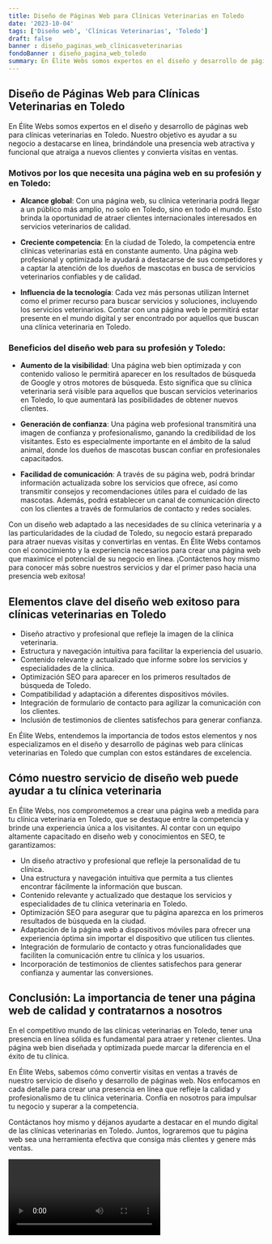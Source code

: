 ```yaml
---
title: Diseño de Páginas Web para Clínicas Veterinarias en Toledo
date: '2023-10-04'
tags: ['Diseño web', 'Clínicas Veterinarias', 'Toledo']
draft: false
banner : diseño_paginas_web_clínicasveterinarias
fondoBanner : diseño_pagina_web_toledo
summary: En Élite Webs somos expertos en el diseño y desarrollo de páginas web para clínicas veterinarias en Toledo. Nuestro objetivo es ayudar a su negocio a destacarse en línea, brindándole una presencia web atractiva y funcional que atraiga a nuevos clientes y convierta visitas en ventas.
---
```


## Diseño de Páginas Web para Clínicas Veterinarias en Toledo

En Élite Webs somos expertos en el diseño y desarrollo de páginas web para clínicas veterinarias en Toledo. Nuestro objetivo es ayudar a su negocio a destacarse en línea, brindándole una presencia web atractiva y funcional que atraiga a nuevos clientes y convierta visitas en ventas.

### Motivos por los que necesita una página web en su profesión y en Toledo:

- **Alcance global**: Con una página web, su clínica veterinaria podrá llegar a un público más amplio, no solo en Toledo, sino en todo el mundo. Esto brinda la oportunidad de atraer clientes internacionales interesados en servicios veterinarios de calidad.

- **Creciente competencia**: En la ciudad de Toledo, la competencia entre clínicas veterinarias está en constante aumento. Una página web profesional y optimizada le ayudará a destacarse de sus competidores y a captar la atención de los dueños de mascotas en busca de servicios veterinarios confiables y de calidad.

- **Influencia de la tecnología**: Cada vez más personas utilizan Internet como el primer recurso para buscar servicios y soluciones, incluyendo los servicios veterinarios. Contar con una página web le permitirá estar presente en el mundo digital y ser encontrado por aquellos que buscan una clínica veterinaria en Toledo.

### Beneficios del diseño web para su profesión y Toledo:

- **Aumento de la visibilidad**: Una página web bien optimizada y con contenido valioso le permitirá aparecer en los resultados de búsqueda de Google y otros motores de búsqueda. Esto significa que su clínica veterinaria será visible para aquellos que buscan servicios veterinarios en Toledo, lo que aumentará las posibilidades de obtener nuevos clientes.

- **Generación de confianza**: Una página web profesional transmitirá una imagen de confianza y profesionalismo, ganando la credibilidad de los visitantes. Esto es especialmente importante en el ámbito de la salud animal, donde los dueños de mascotas buscan confiar en profesionales capacitados.

- **Facilidad de comunicación**: A través de su página web, podrá brindar información actualizada sobre los servicios que ofrece, así como transmitir consejos y recomendaciones útiles para el cuidado de las mascotas. Además, podrá establecer un canal de comunicación directo con los clientes a través de formularios de contacto y redes sociales.

Con un diseño web adaptado a las necesidades de su clínica veterinaria y a las particularidades de la ciudad de Toledo, su negocio estará preparado para atraer nuevas visitas y convertirlas en ventas. En Élite Webs contamos con el conocimiento y la experiencia necesarios para crear una página web que maximice el potencial de su negocio en línea. ¡Contáctenos hoy mismo para conocer más sobre nuestros servicios y dar el primer paso hacia una presencia web exitosa!

<GifSeo />

<Cta />

## Elementos clave del diseño web exitoso para clínicas veterinarias en Toledo

- Diseño atractivo y profesional que refleje la imagen de la clínica veterinaria.
- Estructura y navegación intuitiva para facilitar la experiencia del usuario.
- Contenido relevante y actualizado que informe sobre los servicios y especialidades de la clínica.
- Optimización SEO para aparecer en los primeros resultados de búsqueda de Toledo.
- Compatibilidad y adaptación a diferentes dispositivos móviles.
- Integración de formulario de contacto para agilizar la comunicación con los clientes.
- Inclusión de testimonios de clientes satisfechos para generar confianza.

En Élite Webs, entendemos la importancia de todos estos elementos y nos especializamos en el diseño y desarrollo de páginas web para clínicas veterinarias en Toledo que cumplan con estos estándares de excelencia.

## Cómo nuestro servicio de diseño web puede ayudar a tu clínica veterinaria

En Élite Webs, nos comprometemos a crear una página web a medida para tu clínica veterinaria en Toledo, que se destaque entre la competencia y brinde una experiencia única a los visitantes. Al contar con un equipo altamente capacitado en diseño web y conocimientos en SEO, te garantizamos:

- Un diseño atractivo y profesional que refleje la personalidad de tu clínica.
- Una estructura y navegación intuitiva que permita a tus clientes encontrar fácilmente la información que buscan.
- Contenido relevante y actualizado que destaque los servicios y especialidades de tu clínica veterinaria en Toledo.
- Optimización SEO para asegurar que tu página aparezca en los primeros resultados de búsqueda en la ciudad.
- Adaptación de la página web a dispositivos móviles para ofrecer una experiencia óptima sin importar el dispositivo que utilicen tus clientes.
- Integración de formulario de contacto y otras funcionalidades que faciliten la comunicación entre tu clínica y los usuarios.
- Incorporación de testimonios de clientes satisfechos para generar confianza y aumentar las conversiones.

## Conclusión: La importancia de tener una página web de calidad y contratarnos a nosotros

En el competitivo mundo de las clínicas veterinarias en Toledo, tener una presencia en línea sólida es fundamental para atraer y retener clientes. Una página web bien diseñada y optimizada puede marcar la diferencia en el éxito de tu clínica.

En Élite Webs, sabemos cómo convertir visitas en ventas a través de nuestro servicio de diseño y desarrollo de páginas web. Nos enfocamos en cada detalle para crear una presencia en línea que refleje la calidad y profesionalismo de tu clínica veterinaria. Confía en nosotros para impulsar tu negocio y superar a la competencia.

Contáctanos hoy mismo y déjanos ayudarte a destacar en el mundo digital de las clínicas veterinarias en Toledo. Juntos, lograremos que tu página web sea una herramienta efectiva que consiga más clientes y genere más ventas.

<Video />

<CtaBot job='Clínicas Veterinarias' city='Toledo'/>

<Gmaps query='Toledo+españa+maps' />